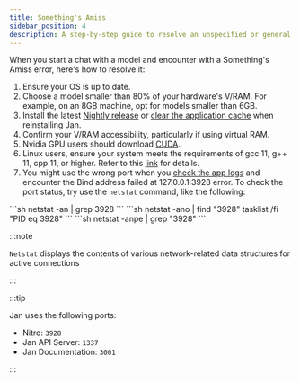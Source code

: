 ```yaml
---
title: Something's Amiss
sidebar_position: 4
description: A step-by-step guide to resolve an unspecified or general error.
---
```


<head>
    <title>Something's Amiss</title>
    <meta name="description" content="A step-by-step guide to resolve an unspecified or general error encountered when starting a chat with a model in Jan. Learn how to troubleshoot and resolve common issues, such as ensuring OS updates, selecting appropriate model sizes, installing the latest Nightly release, checking V/RAM accessibility, downloading CUDA for Nvidia GPU users, and verifying port status.">
    <meta name="keywords" content="Jan AI, Jan, ChatGPT alternative, local AI, private AI, conversational AI, no-subscription fee, large language model, troubleshooting, something's amiss">
    <meta property="og:title" content="Something's Amiss">
    <meta property="og:description" content="A step-by-step guide to resolve an unspecified or general error encountered when starting a chat with a model in Jan. Learn how to troubleshoot and resolve common issues, such as ensuring OS updates, selecting appropriate model sizes, installing the latest Nightly release, checking V/RAM accessibility, downloading CUDA for Nvidia GPU users, and verifying port status.">
    <meta property="og:url" content="https://yourwebsite.com/somethings-amiss">
    <meta name="twitter:card" content="summary">
    <meta name="twitter:title" content="Something's Amiss">
    <meta name="twitter:description" content="A step-by-step guide to resolve an unspecified or general error encountered when starting a chat with a model in Jan. Learn how to troubleshoot and resolve common issues, such as ensuring OS updates, selecting appropriate model sizes, installing the latest Nightly release, checking V/RAM accessibility, downloading CUDA for Nvidia GPU users, and verifying port status.">
</head>



When you start a chat with a model and encounter with a Something's Amiss error, here's how to resolve it:
1. Ensure your OS is up to date.
2. Choose a model smaller than 80% of your hardware's V/RAM. For example, on an 8GB machine, opt for models smaller than 6GB.
3. Install the latest [Nightly release](https://jan.ai/install/nightly/) or [clear the application cache](https://jan.ai/troubleshooting/stuck-on-broken-build/) when reinstalling Jan.
4. Confirm your V/RAM accessibility, particularly if using virtual RAM.
5. Nvidia GPU users should download [CUDA](https://developer.nvidia.com/cuda-downloads).
6. Linux users, ensure your system meets the requirements of gcc 11, g++ 11, cpp 11, or higher. Refer to this [link](https://jan.ai/guides/troubleshooting/gpu-not-used/#specific-requirements-for-linux) for details.
7. You might use the wrong port when you [check the app logs](https://jan.ai/troubleshooting/how-to-get-error-logs/) and encounter the Bind address failed at 127.0.0.1:3928 error. To check the port status, try use the `netstat` command, like the following:

<Tabs>
    <TabItem value="mac" label="MacOS" default>
        ```sh
        netstat -an | grep 3928
        ```
    </TabItem>
    <TabItem value="windows" label="Windows" default>
        ```sh
        netstat -ano | find "3928" 
        tasklist /fi "PID eq 3928"
        ```
    </TabItem>
    <TabItem value="linux" label="Linux" default>
        ```sh
        netstat -anpe | grep "3928" 
        ```
    </TabItem>
</Tabs>

:::note

`Netstat` displays the contents of various network-related data structures for active connections

:::

:::tip

Jan uses the following ports:

- Nitro: `3928`
- Jan API Server: `1337`
- Jan Documentation: `3001`

:::